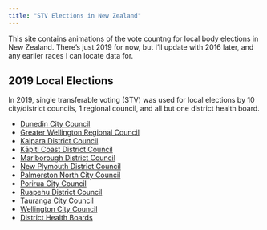 ```yaml
---
title: "STV Elections in New Zealand"
---
```


This site contains animations of the vote countng for local body elections
in New Zealand. There's just 2019 for now, but I'll update with 2016 later,
and any earlier races I can locate data for.

## 2019 Local Elections

In 2019, single transferable voting (STV) was used for local elections by
10 city/district councils, 1 regional council, and all but one
district health board.

* [Dunedin City Council](dcc2019.html)
* [Greater Wellington Regional Council](gwrc2019.html)
* [Kaipara District Council](kdc2019.html)
* [Kāpiti Coast District Council](kcdc2019.html)
* [Marlborough District Council](mdc2019.html)
* [New Plymouth District Council](npdc2019.html)
* [Palmerston North City Council](pncc2019.html)
* [Porirua City Council](pcc2019.html)
* [Ruapehu District Council](rdc2019.html)
* [Tauranga City Council](tcc2019.html)
* [Wellington City Council](wcc2019.html)
* [District Health Boards](dhbs2019.html)

